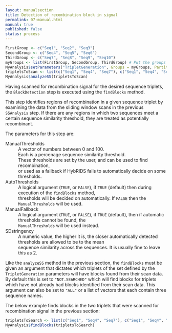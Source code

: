 ```yaml
---
layout: manualsection
title: Detection of recombination block in signal
permalink: 07-manual.html
manual: true
published: false
status: process
---
```


```r
FirstGroup <- c("Seq1", "Seq2", "Seq3")
SecondGroup <- c("Seq4", "Seq5", "Seq6")
ThirdGroup <- c("Seq7", "Seq8", "Seq9", "Seq10")
myGroups <- list(FirstGroup, SecondGroup, ThirdGroup) # Put the groups in a list.
MyAnalysis$setParameters("TripletGeneration", Groups = myGroups, PartitionStrictness = 1L)
tripletsToScan <- list(c("Seq1", "Seq4", "Seq7"), c("Seq1", "Seq4", "Seq8"))
MyAnalysis$analyzeSS(tripletsToScan)
```

Having scanned for recombination signal for the desired sequence triplets, the `BlockDetection` step is executed using the `findBlocks` method.

This step identifies regions of recombination in a given sequence triplet by examining the data from the sliding window scans in the previous `SSAnalysis` step. If there are any regions in which two sequences meet a certain sequence similarity threshold, they are treated as potentially recombinant.

The parameters for this step are:

ManualThresholds
  : A vector of numbers between 0 and 100.
  : Each is a percenage sequence similarity threshold.
  : These thresholds are set by the user, and can be used to find recombination,
  : or used as a fallback if HybRIDS fails to automatically decide on some thresholds.
  
AutoThresholds
  : A logical argument (`TRUE`, or `FALSE`), if `TRUE` (default) then during execution of the `findBlocks` method,
  : thresholds will be decided on automatically. If `FALSE` then the `ManualThresholds` will be used.
  
ManualFallback
  : A logical argument (`TRUE`, or `FALSE`), if `TRUE` (default), then if automatic thresholds cannot be found, the
  : `ManualThresholds` will be used instead.
  
SDstringency
  : A numeric value, the higher it is, the closer automatically detected thresholds are allowed to be to the mean
  : sequence similarity across the sequences. It is usually fine to leave this as 2.
  
Like the `analyzeSS` method in the previous section, the `findBlocks` must be given an argument that dictates which triplets of the set defined by the `TripletGeneration` parameters will have blocks found from their scan data.
By default this is set to `"NOT.SEARCHED"` which will find blocks for triplets which have not already had blocks identified from their scan data. This argument can also be set to `"ALL"` or a list of vectors that each contain three sequence names.

The below example finds blocks in the two triplets that were scanned for recombination signal in the previous section:
```r
tripletsToSearch <- list(c("Seq1", "Seq4", "Seq7"), c("Seq1", "Seq4", "Seq8"))
MyAnalysis$findBlocks(tripletsToSearch)
```



